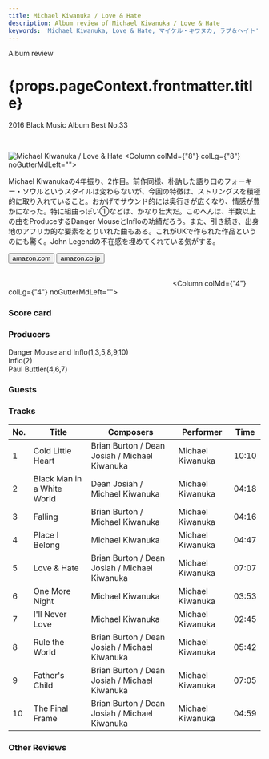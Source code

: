 ```yaml
---
title: Michael Kiwanuka / Love & Hate
description: Album review of Michael Kiwanuka / Love & Hate
keywords: 'Michael Kiwanuka, Love & Hate, マイケル・キワヌカ, ラブ＆ヘイト'
---
```





<p className="largeP">Album review</p>
<h1 className="h1--no--margin">{props.pageContext.frontmatter.title}</h1>
<p className="largeP"><Link to="/best50/2016/">2016 Black Music Album Best No.33</Link></p>

<br/>
<Row  className="image-card-group">
	<Column colMd={"4"} colLg={"4"} noGutterMdLeft="">
       <ImageCard>

![Michael Kiwanuka / Love & Hate](../../images/cd/mkiwanuka2L.jpg) 
</ImageCard>
	</Column>
	<Column colMd={"8"} colLg={"8"} noGutterMdLeft="">
	<p>
	Michael Kiwanukaの4年振り、2作目。前作同様、朴訥した語り口のフォーキー・ソウルというスタイルは変わらないが、今回の特徴は、ストリングスを積極的に取り入れていること。おかげでサウンド的には奥行きが広くなり、情感が豊かになった。特に組曲っぽい①などは、かなり壮大だ。このへんは、半数以上の曲をProduceするDanger MouseとInfloの功績だろう。また、引き続き、出身地のアフリカ的な要素をとりいれた曲もある。これがUKで作られた作品というのにも驚く。John Legendの不在感を埋めてくれている気がする。
	</p>
	<div>
	  <Button href="https://amzn.to/2R5OhB0" kind="primary" size="small" renderIcon={ArrowUpRight24}>
      amazon.com
    </Button>
    <Button href="https://amzn.to/2Fea32L" kind="secondary" size="small" renderIcon={ArrowUpRight24}>
      amazon.co.jp
    </Button>
	</div>
	<a href="https://geo.music.apple.com/jp/album/love-hate/1440832200?mt=1&app=music&ls=1&at=11lcug" style="display:inline-block;overflow:hidden;background:url(https://linkmaker.itunes.apple.com/ja-jp/lockup.svg?releaseDate=2016-07-15&kind=album&bubble=apple_music&style=mono-black) no-repeat;width:180px;height:45px;"></a>
	<a href="https://geo.music.apple.com/jp/album/love-hate/1440832200?app=itunes&at=11lcug" style="display:inline-block;overflow:hidden;background:url(https://linkmaker.itunes.apple.com/ja-jp/badge-lrg.svg?releaseDate=2016-07-15T00:00:00Z&kind=album&bubble=itunes_music) no-repeat;width:140px;height:45px;"></a>
	</Column>
</Row>
<Row >
	<Column colMd={"4"} colLg={"4"} noGutterMdLeft="">
<div>
  <h3>Score card</h3>
	<SliderJS1 value="5" />
  <SliderJS2 value="4" />
	<SliderJS3 value="1" />
  <SliderJS4 value="8" />
</div>
</Column>
<Column colMd={"8"} colLg={"8"} noGutterMdLeft="">
<div>
<h3>Producers</h3>
<p>
Danger Mouse and Inflo(1,3,5,8,9,10)
<br/>Inflo(2)
<br/>Paul Buttler(4,6,7)
</p>
<h3>Guests</h3>
<p></p>
</div>
</Column>
</Row>

<h3>Tracks</h3>

| No. |	 Title                     |	 Composers                                   |	 Performer      |	 Time	|
| --- |	-------------------------- | --------------------------------------------- | ---------------- | ----- |
|	1	  |	Cold Little Heart          | Brian Burton / Dean Josiah / Michael Kiwanuka | Michael Kiwanuka	|	10:10 |
|	2	  |	Black Man in a White World | Dean Josiah / Michael Kiwanuka                | Michael Kiwanuka	|	04:18 |
|	3	  |	Falling                    | Brian Burton / Michael Kiwanuka               | Michael Kiwanuka	|	04:16 |
|	4	  |	Place I Belong             | Michael Kiwanuka                              | Michael Kiwanuka	|	04:47 |
|	5	  |	Love & Hate                | Brian Burton / Dean Josiah / Michael Kiwanuka | Michael Kiwanuka	|	07:07 |
|	6	  |	One More Night             | Michael Kiwanuka                              | Michael Kiwanuka	|	03:53 |
|	7	  |	I'll Never Love            | Michael Kiwanuka                              | Michael Kiwanuka	|	02:45 |
|	8	  |	Rule the World             | Brian Burton / Dean Josiah / Michael Kiwanuka | Michael Kiwanuka	|	05:42 |
|	9	  |	Father's Child             | Brian Burton / Dean Josiah / Michael Kiwanuka | Michael Kiwanuka	|	07:05 |
|	10	|	The Final Frame            | Brian Burton / Dean Josiah / Michael Kiwanuka | Michael Kiwanuka	|	04:59 |

<h3>Other Reviews</h3>

<Row>
<Column colMd={3} colLg={3} noGutterMdLeft>
<Review1 />
</Column>
</Row>